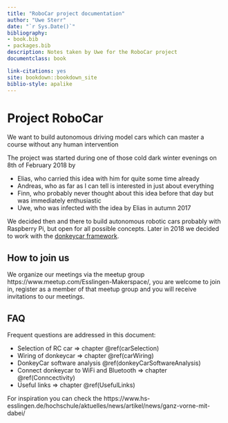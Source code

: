 ```yaml
--- 
title: "RoboCar project documentation"
author: "Uwe Sterr"
date: "`r Sys.Date()`"
bibliography:
- book.bib
- packages.bib
description: Notes taken by Uwe for the RoboCar project
documentclass: book

link-citations: yes
site: bookdown::bookdown_site
biblio-style: apalike
---
```


# Project RoboCar

We want to build autonomous driving model cars which can master a course without any human intervention

The project was started during one of those cold dark winter evenings on 8th of February 2018 by

- Elias, who carried this idea with him for quite some time already
- Andreas, who as far as I can tell is interested in just about everything
- Finn, who probably never thought about this idea before that day but was immediately enthusiastic 
- Uwe, who was infected with the idea by Elias in autumn 2017

We decided then and there to build autonomous robotic cars probably with Raspberry Pi, but open for all possible concepts. Later in 2018 we decided to work with the [donkeycar framework](http://www.donkeycar.com).

## How to join us

We organize our meetings via the meetup group https://www.meetup.com/Esslingen-Makerspace/, you are welcome to join in, register as a member of that meetup group and you will receive invitations to our meetings.

## FAQ
Frequent questions are addressed in this document:

- Selection of RC car => chapter \@ref(carSelection)
-	Wiring of donkeycar => chapter \@ref(carWiring)
- DonkeyCar software analysis \@ref(donkeyCarSoftwareAnalysis)
- Connect donkeycar to WiFi and Bluetooth => chapter \@ref(Conncectivity)
- Useful links => chapter \@ref(UsefulLinks)

For inspiration you can check the https://www.hs-esslingen.de/hochschule/aktuelles/news/artikel/news/ganz-vorne-mit-dabei/ 
